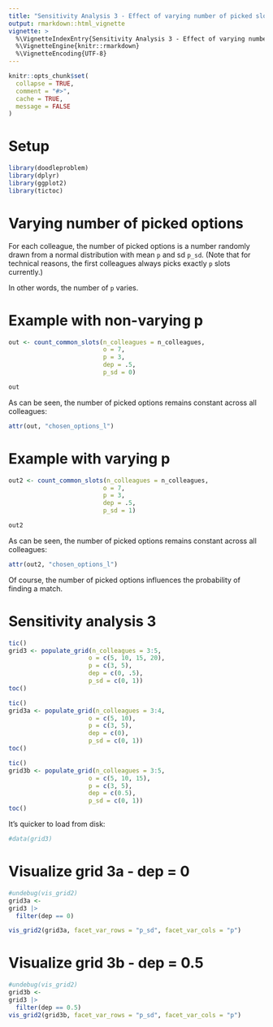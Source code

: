 ```yaml
---
title: "Sensitivity Analysis 3 - Effect of varying number of picked slots"
output: rmarkdown::html_vignette
vignette: >
  %\VignetteIndexEntry{Sensitivity Analysis 3 - Effect of varying number of picked slots}
  %\VignetteEngine{knitr::rmarkdown}
  %\VignetteEncoding{UTF-8}
---
```


```r
knitr::opts_chunk$set(
  collapse = TRUE,
  comment = "#>",
  cache = TRUE,
  message = FALSE
)
```


# Setup

```r
library(doodleproblem)
library(dplyr)
library(ggplot2)
library(tictoc)
```



# Varying number of picked options


For each colleague, the number of picked options is a number randomly drawn from a normal distribution with mean `p` and sd `p_sd`. (Note that for technical reasons, the first colleagues always picks exactly `p` slots currently.)

In other words, the number of `p` varies. 


# Example with non-varying p

```r
out <- count_common_slots(n_colleagues = n_colleagues,
                          o = 7,
                          p = 3,
                          dep = .5,
                          p_sd = 0)

out
```

As can be seen, the number of picked options remains constant across all colleagues:

```r
attr(out, "chosen_options_l")
```


# Example with varying p

```r
out2 <- count_common_slots(n_colleagues = n_colleagues,
                          o = 7,
                          p = 3,
                          dep = .5,
                          p_sd = 1)

out2
```




As can be seen, the number of picked options remains constant across all colleagues:

```r
attr(out2, "chosen_options_l")
```


Of course, the number of picked options influences the probability of finding a match.




# Sensitivity analysis 3


```r
tic()
grid3 <- populate_grid(n_colleagues = 3:5, 
                      o = c(5, 10, 15, 20), 
                      p = c(3, 5), 
                      dep = c(0, .5),
                      p_sd = c(0, 1))
toc()
```



```r
tic()
grid3a <- populate_grid(n_colleagues = 3:4, 
                      o = c(5, 10), 
                      p = c(3, 5), 
                      dep = c(0),
                      p_sd = c(0, 1))
toc()
```



```r
tic()
grid3b <- populate_grid(n_colleagues = 3:5, 
                      o = c(5, 10, 15), 
                      p = c(3, 5), 
                      dep = c(0.5),
                      p_sd = c(0, 1))
toc()
```




It's quicker to load from disk:

```r
#data(grid3)
```


# Visualize grid 3a - dep = 0


```r
#undebug(vis_grid2)
grid3a <-
grid3 |> 
  filter(dep == 0)

vis_grid2(grid3a, facet_var_rows = "p_sd", facet_var_cols = "p")
```



# Visualize grid 3b - dep = 0.5


```r
#undebug(vis_grid2)
grid3b <-
grid3 |> 
  filter(dep == 0.5)
vis_grid2(grid3b, facet_var_rows = "p_sd", facet_var_cols = "p")
```
